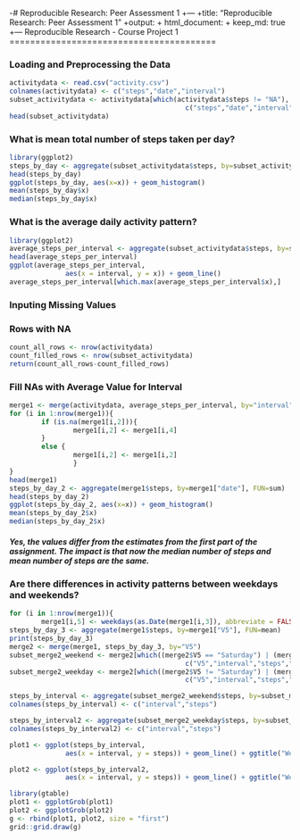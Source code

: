 -# Reproducible Research: Peer Assessment 1
+---
+title: "Reproducible Research: Peer Assessment 1"
+output: 
+  html_document:
+    keep_md: true
+---
Reproducible Research - Course Project 1
========================================

### Loading and Preprocessing the Data


```r
activitydata <- read.csv("activity.csv")
colnames(activitydata) <- c("steps","date","interval")
subset_activitydata <- activitydata[which(activitydata$steps != "NA"), names(activitydata) %in%
                                            c("steps","date","interval")]
head(subset_activitydata)
```


### What is mean total number of steps taken per day?

```r
library(ggplot2)
steps_by_day <- aggregate(subset_activitydata$steps, by=subset_activitydata["date"], FUN=sum)
head(steps_by_day)
ggplot(steps_by_day, aes(x=x)) + geom_histogram()
mean(steps_by_day$x)
median(steps_by_day$x)
```

### What is the average daily activity pattern?
```r
library(ggplot2)
average_steps_per_interval <- aggregate(subset_activitydata$steps, by=subset_activitydata["interval"], FUN=mean)
head(average_steps_per_interval)
ggplot(average_steps_per_interval,
              aes(x = interval, y = x)) + geom_line()
average_steps_per_interval[which.max(average_steps_per_interval$x),]
```

### Inputing Missing Values
### Rows with NA
```r
count_all_rows <- nrow(activitydata)
count_filled_rows <- nrow(subset_activitydata)
return(count_all_rows-count_filled_rows)
```

### Fill NAs with Average Value for Interval
```r
merge1 <- merge(activitydata, average_steps_per_interval, by="interval")
for (i in 1:nrow(merge1)){
        if (is.na(merge1[i,2])){ 
                merge1[i,2] <- merge1[i,4]
        }
        else {
                merge1[i,2] <- merge1[i,2]
                }
}
head(merge1)
steps_by_day_2 <- aggregate(merge1$steps, by=merge1["date"], FUN=sum)
head(steps_by_day_2)
ggplot(steps_by_day_2, aes(x=x)) + geom_histogram()
mean(steps_by_day_2$x)
median(steps_by_day_2$x)
```
##### Yes, the values differ from the estimates from the first part of the assignment. The impact is that now the median number of steps and mean number of steps are the same.

### Are there differences in activity patterns between weekdays and weekends?
```r
for (i in 1:nrow(merge1)){
        merge1[i,5] <- weekdays(as.Date(merge1[i,3]), abbreviate = FALSE)}
steps_by_day_3 <- aggregate(merge1$steps, by=merge1["V5"], FUN=mean)
print(steps_by_day_3)
merge2 <- merge(merge1, steps_by_day_3, by="V5")
subset_merge2_weekend <- merge2[which((merge2$V5 == "Saturday") | (merge2$V5 == "Sunday")), names(merge2) %in%
                                            c("V5","interval","steps","date","x.x","x.y")]
subset_merge2_weekday <- merge2[which((merge2$V5 != "Saturday") | (merge2$V5 != "Sunday")), names(merge2) %in%
                                            c("V5","interval","steps","date","x.x","x.y")]

steps_by_interval <- aggregate(subset_merge2_weekend$steps, by=subset_merge2_weekend["interval"], FUN=mean)
colnames(steps_by_interval) <- c("interval","steps")

steps_by_interval2 <- aggregate(subset_merge2_weekday$steps, by=subset_merge2_weekday["interval"], FUN=mean)
colnames(steps_by_interval2) <- c("interval","steps")

plot1 <- ggplot(steps_by_interval,
              aes(x = interval, y = steps)) + geom_line() + ggtitle("Weekend")

plot2 <- ggplot(steps_by_interval2,
              aes(x = interval, y = steps)) + geom_line() + ggtitle("Weekday")

library(gtable)
plot1 <- ggplotGrob(plot1)
plot2 <- ggplotGrob(plot2)
g <- rbind(plot1, plot2, size = "first")
grid::grid.draw(g)
```
